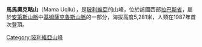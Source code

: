 {{Coord|16|49|4|S|67|30|18|W|display=title}}

'''馬馬奧克略山'''（Mama Uqllu），是[[玻利維亞|玻利維亞]]的山峰，位於該國西部[[拉巴斯省_(玻利維亞)|拉巴斯省]]，屬於[[安第斯山脈|安第斯山脈]]中[[基姆薩克魯斯山脈|基姆薩克魯斯山脈]]的一部分，海拔高度5,281米，人類在1987年首次登頂。

{{Bolivia-geo-stub}}
[[Category:玻利維亞山峰|Category:玻利維亞山峰]]